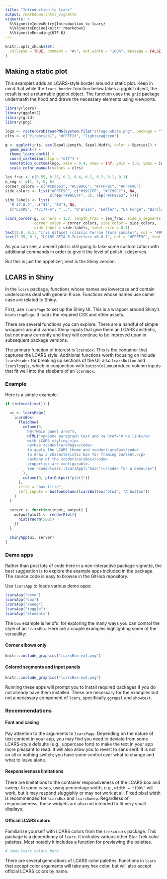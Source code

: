 ```yaml
---
title: "Introduction to lcars"
output: rmarkdown::html_vignette
vignette: >
  %\VignetteIndexEntry{Introduction to lcars}
  %\VignetteEngine{knitr::rmarkdown}
  %\VignetteEncoding{UTF-8}
---
```


```r
knitr::opts_chunk$set(
  collapse = TRUE, comment = "#>", out.width = "100%", message = FALSE, warning = FALSE, error = FALSE
)
```

## Making a static plot

This examples adds an LCARS-style border around a static plot. Keep in mind that while the `lcars_border` function below takes a ggplot object, the result is not a returnable ggplot object. The function uses the `grid` package underneath the hood and draws the necessary elements using viewports.

```r
library(lcars)
library(ggplot2)
library(grid)
library(png)

logo <- rasterGrob(readPNG(system.file("stlogo-white.png", package = "lcars")))
clrs <- c("firebrick1", "#FFFF33", "lightseagreen")

g <- ggplot(iris, aes(Sepal.Length, Sepal.Width, color = Species)) + 
  geom_point() + 
  theme_lcars_dark() + 
  coord_cartesian(clip = "off") +
  annotation_custom(logo, xmin = 9.4, xmax = Inf, ymin = 3.6, ymax = Inf) +
  scale_color_manual(values = clrs)

len_frac <- c(0.55, 0.25, 0.2, 0.4, 0.1, 0.2, 0.1, 0.1)
n_seg <- c(1, 2, 0, 8)
corner_colors = c("#CD6363", "#CC99CC", "#FFFF9C", "#FFFF9C")
side_colors <- list("#FFFF9C", c("#99CCFF", "#CC99CC"), NA, 
                    c(rep("#99CCFF", 3), rep("#FF9E63", 5)))
side_labels <- list(
  "R 47.0.2", c("47", "B4"), NA, 
  c("LCARS", "47174-A", "...", "O'Brien", "Lefler", "La Forge", "Barclay", "Argyle"))

lcars_border(g, corners = 1:3, length_frac = len_frac, side_n_segments = n_seg, 
             corner_color = corner_colors, side_color = side_colors, 
             side_label = side_labels, label_size = 0.7)
text(2.8, 0.1, "Iris dataset (classic Terran flora sample)", col = "#99CCFF", font = 2, cex = 0.7)
text(7.55, 0.1, "LCARS BETA R Interface v0.0.1", col = "#FFFF9C", font = 2, cex = 0.7)
```

As you can see, a decent plot is still going to take some customization with additional commands in order to give it the level of polish it deserves.

But this is just the appetizer; next is the Shiny version.

## LCARS in Shiny

In the `lcars` package, functions whose names are lowercase and contain underscores deal with general R use. Functions whose names use camel case are related to Shiny.

First, use `lcarsPage` to set up the Shiny UI. This is a wrapper around Shiny's `bootstrapPage`. It loads the required CSS and other assets.

There are several functions you can explore. There are a handful of simple wrappers around various Shiny inputs that give them an LCARS aesthetic, but not many currently and they will continue to be improved upon in subsequent package versions.

The primary function of interest is `lcarsBox`. This is the container that captures the LCARS style. Additional functions worth focusing on include `lcarsHeader` for breaking up sections of the UI; also `lcarsButton` and `lcarsToggle`, which in conjunction with `buttonColumn` produce column inputs that fit well into the sidebars of an `lcarsBox`.

### Example

Here is a simple example:

```r
if (interactive()) {

  ui <- lcarsPage(
    lcarsBox(
      fluidRow(
        column(3,
          h4("Main panel area"),
          HTML("<p>Some paragraph text and <a href='#'>a link</a>
          with LCARS styling.</p>
          <p>Use <code>lcarsPage</code>
          to apply the LCARS theme and <code>lcarsBox</code>
          to draw a characteristic box for framing content.</p>
          <p>Many of the <code>lcarsBox</code>
          properties are configurable.
          See <code>lcars::lcarsApp(\"box\")</code> for a demo</p>")
        ),
        column(9, plotOutput("plot1"))
      ),
      title = "box title",
      left_inputs = buttonColumn(lcarsButton("btn1", "A button"))
    )
  )

  server <- function(input, output) {
    output$plot1 <- renderPlot({
      hist(rnorm(500))
    })
  }

  shinyApp(ui, server)
}
```

### Demo apps

Rather than post lots of code here in a non-interactive package vignette, the best suggestion is to explore the example apps included in the package. The source code is easy to browse in the GitHub repository.

Use `lcarsApp` to loads various demo apps:

```r
lcarsApp("demo")
lcarsApp("box")
lcarsApp("sweep")
lcarsApp("toggle")
lcarsApp("elements")
```

The `box` example is helpful for exploring the many ways you can control the style of an `lcarsBox`. Here are a couple examples highlighting some of the versatility:

#### Corner elbows only

```r
knitr::include_graphics("lcarsBox-ex1.png")
```

#### Colored segments and input panels

```r
knitr::include_graphics("lcarsBox-ex2.png")
```

Running these apps will prompt you to install required packages if you do not already have them installed. These are necessary for the examples but not a necessary component of `lcars`, specifically `ggrepel` and `showtext`.

### Recommendations

#### Font and casing

Pay attention to the arguments to `lcarsPage`. Depending on the nature of text content in your app, you may find you need to deviate from some LCARS-style defaults (e.g., uppercase font) to make the text in your app more pleasant to read.
It will also allow you to revert to sans serif. It is not an all or nothing switch; you have some control over what to change and what to leave alone.

#### Responsiveness limitations

There are limitations to the container responsiveness of the LCARS box and sweep. In some cases, using percentage width, e.g., `width = "100%"` will work, but it may respond sluggishly or may not work at all. Fixed pixel width is recommended for `lcarsBox` and `lcarsSweep`. Regardless of responsiveness, these widgets are also not intended to fit very small displays.

#### Official LCARS colors

Familiarize yourself with LCARS colors from the `trekcolors` package. This package is a dependency of `lcars`. It includes various other Star Trek color palettes. Most notably it includes a function for previewing the palettes.

```r
# show lcars colors here
```

There are several generations of LCARS color palettes. Functions in `lcars` that accept color arguments will take any hex color, but will also accept official LCARS colors by name.
